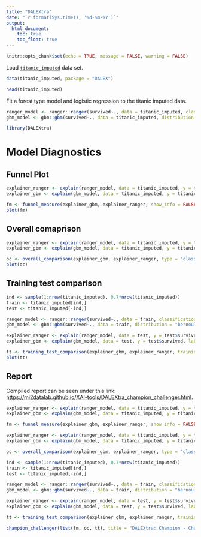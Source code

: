```yaml
---
title: "DALEXtra"
date: "`r format(Sys.time(), '%d-%m-%Y')`"
output:
  html_document:
    toc: true
    toc_float: true
---
```


```r
knitr::opts_chunk$set(echo = TRUE, message = FALSE, warning = FALSE)
```

Load [`titanic_imputed`](https://modeloriented.github.io/DALEX/reference/titanic.html) data set.

```r
data(titanic_imputed, package = "DALEX")

head(titanic_imputed)
```

Fit a forest type model and logistic regression to the titanic imputed data.

```r
ranger_model <- ranger::ranger(survived~., data = titanic_imputed, classification = TRUE, probability = TRUE)
gbm_model <- gbm::gbm(survived~., data = titanic_imputed, distribution = "bernoulli")
```


```r
library(DALEXtra)
```
# Model Diagnostics

## Funnel Plot

```r
explainer_ranger <- explain(ranger_model, data = titanic_imputed, y = titanic_imputed$survived, label = "Ranger Model")
explainer_gbm <- explain(gbm_model, data = titanic_imputed, y = titanic_imputed$survived, label = "GBM Model")

fm <- funnel_measure(explainer_gbm, explainer_ranger, show_info = FALSE)
plot(fm)
```

## Overall comaprison

```r
explainer_ranger <- explain(ranger_model, data = titanic_imputed, y = titanic_imputed$survived, label = "Ranger Model", verbose = FALSE)
explainer_gbm <- explain(gbm_model, data = titanic_imputed, y = titanic_imputed$survived, label = "GBM Model", verbose = FALSE)

oc <- overall_comparison(explainer_gbm, explainer_ranger, type = "classification")
plot(oc)
```


## Training test comparison



```r
ind <- sample(1:nrow(titanic_imputed), 0.7*nrow(titanic_imputed))
train <- titanic_imputed[ind,]
test <- titanic_imputed[-ind,]

ranger_model <- ranger::ranger(survived~., data = train, classification = TRUE, probability = TRUE)
gbm_model <- gbm::gbm(survived~., data = train, distribution = "bernoulli")

explainer_ranger <- explain(ranger_model, data = test, y = test$survived, label = "Ranger Model", verbose = FALSE)
explainer_gbm <- explain(gbm_model, data = test, y = test$survived, label = "GBM Model", verbose = FALSE)

tt <- training_test_comparison(explainer_gbm, explainer_ranger, training_data = train, training_y = train$survived)
plot(tt)
```

## Report

Compiled report can be seen under this link: [https://mi2datalab.github.io/XAI-tools/DALEXtra_champion_challenger.html](https://mi2datalab.github.io/XAI-tools/DALEXtra_champion_challenger.html).

```r
explainer_ranger <- explain(ranger_model, data = titanic_imputed, y = titanic_imputed$survived, label = "Ranger Model")
explainer_gbm <- explain(gbm_model, data = titanic_imputed, y = titanic_imputed$survived, label = "GBM Model")

fm <- funnel_measure(explainer_gbm, explainer_ranger, show_info = FALSE)

explainer_ranger <- explain(ranger_model, data = titanic_imputed, y = titanic_imputed$survived, label = "Ranger Model", verbose = FALSE)
explainer_gbm <- explain(gbm_model, data = titanic_imputed, y = titanic_imputed$survived, label = "GBM Model", verbose = FALSE)

oc <- overall_comparison(explainer_gbm, explainer_ranger, type = "classification")

ind <- sample(1:nrow(titanic_imputed), 0.7*nrow(titanic_imputed))
train <- titanic_imputed[ind,]
test <- titanic_imputed[-ind,]

ranger_model <- ranger::ranger(survived~., data = train, classification = TRUE, probability = TRUE)
gbm_model <- gbm::gbm(survived~., data = train, distribution = "bernoulli")

explainer_ranger <- explain(ranger_model, data = test, y = test$survived, label = "Ranger Model", verbose = FALSE)
explainer_gbm <- explain(gbm_model, data = test, y = test$survived, label = "GBM Model", verbose = FALSE)

tt <- training_test_comparison(explainer_gbm, explainer_ranger, training_data = train, training_y = train$survived)

champion_challenger(list(fm, oc, tt), title = "DALEXtra: Champion - Challenger analysis", author = "Szymon Maksymiuk", model_performance_table = TRUE, output_name = "DALEXtra_champion_challenger")
```



